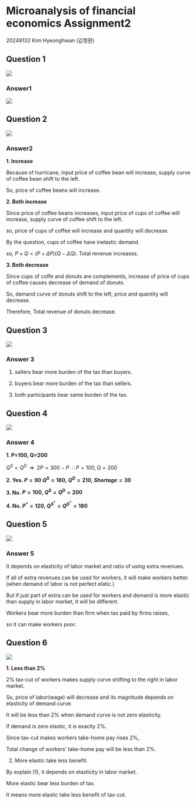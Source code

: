 # Microanalysis of financial economics Assignment2 {.unnumbered}

20249132 Kim Hyeonghwan (김형환)

## Question 1

![](image/미시hw2_1.png)

### Answer1

![](image/미시hw2_a1.png)

## Question 2

![](image/미시hw2_2.png)

### Answer2

**1. Increase**

Because of hurricane, input price of coffee bean will increase, supply curve of coffee bean shift to the left.

So, price of coffee beans will increase.

**2. Both increase**

Since price of coffee beans increases, input price of cups of coffee will increase, supply curve of coffee shift to the left.

so, price of cups of coffee will increase and quantity will decrease.

By the question, cups of coffee have inelastic demand.

so, $P\times Q<(P+\Delta P)(Q-\Delta Q)$. Total revenue increases.

**3. Both decrease**

Since cups of coffe and donuts are complements, increase of price of cups of coffee causes decrease of demand of donuts.

So, demand curve of donuts shift to the left, price and quantity will decrease.

Therefore, Total revenue of donuts decrease.

## Question 3

![](image/미시hw2_3.png)

### Answer 3

1. sellers bear more burden of the tax than buyers.

2. buyers bear more burden of the tax than sellers.

3. both participants bear same burden of the tax.

## Question 4

![](image/미시hw2_4.png)

### Answer 4

**1. P=100, Q=200**

$Q^S=Q^D\;\;\Rightarrow\;\;2P=300-P\;\;\therefore P=100,Q=200$

**2. Yes. $P=90\;Q^S=180,\;Q^D=210,\;Shortage=30$**

**3. No. $P=100,\;Q^S=Q^D=200$**

**4. No. $P^*=120,\;Q^{S^*}=Q^{D^*}=180$**

## Question 5

![](image/미시hw2_5.png)

### Answer 5

It depends on elasticity of labor market and ratio of using extra revenues.

If all of extra revenues can be used for workers, it will make workers better. (when demand of labor is not perfect elatic.)

But if just part of extra can be used for workers and demand is more elastic than supply in labor market, it will be different.

Workers bear more burden than firm when tax paid by firms raises,

so it can make workers poor.

## Question 6

![](image/미시hw2_6.png)

**1. Less than 2%**

2% tax-cut of workers makes supply curve shifting to the right in labor market.

So, price of labor(wage) will decrease and its magnitude depends on elasticity of demand curve.

It will be less than 2% when demand curve is not zero elasticity.

If demand is zero elastic, it is exactly 2%.

Since tax-cut makes workers take-home pay rises 2%,

Total change of workers' take-home pay will be less than 2%.

2. More elastic take less benefit.

By explain (1), it depends on elasticity in labor market.

More elastic bear less burden of tax.

It means more elastic take less benefit of tax-cut.